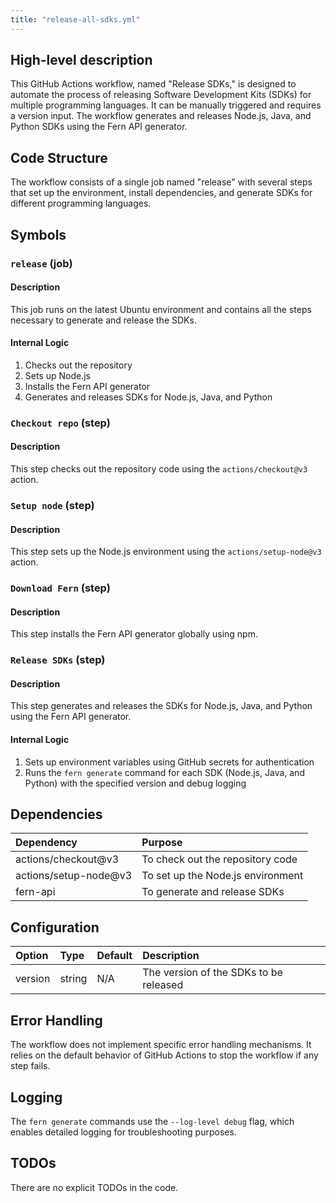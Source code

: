 ```yaml
---
title: "release-all-sdks.yml"
---
```


## High-level description
This GitHub Actions workflow, named "Release SDKs," is designed to automate the process of releasing Software Development Kits (SDKs) for multiple programming languages. It can be manually triggered and requires a version input. The workflow generates and releases Node.js, Java, and Python SDKs using the Fern API generator.

## Code Structure
The workflow consists of a single job named "release" with several steps that set up the environment, install dependencies, and generate SDKs for different programming languages.

## Symbols

### `release` (job)
#### Description
This job runs on the latest Ubuntu environment and contains all the steps necessary to generate and release the SDKs.

#### Internal Logic
1. Checks out the repository
2. Sets up Node.js
3. Installs the Fern API generator
4. Generates and releases SDKs for Node.js, Java, and Python

### `Checkout repo` (step)
#### Description
This step checks out the repository code using the `actions/checkout@v3` action.

### `Setup node` (step)
#### Description
This step sets up the Node.js environment using the `actions/setup-node@v3` action.

### `Download Fern` (step)
#### Description
This step installs the Fern API generator globally using npm.

### `Release SDKs` (step)
#### Description
This step generates and releases the SDKs for Node.js, Java, and Python using the Fern API generator.

#### Internal Logic
1. Sets up environment variables using GitHub secrets for authentication
2. Runs the `fern generate` command for each SDK (Node.js, Java, and Python) with the specified version and debug logging

## Dependencies
| Dependency | Purpose |
|:-----------|:--------|
| actions/checkout@v3 | To check out the repository code |
| actions/setup-node@v3 | To set up the Node.js environment |
| fern-api | To generate and release SDKs |

## Configuration
| Option | Type | Default | Description |
|:-------|:-----|:--------|:------------|
| version | string | N/A | The version of the SDKs to be released |

## Error Handling
The workflow does not implement specific error handling mechanisms. It relies on the default behavior of GitHub Actions to stop the workflow if any step fails.

## Logging
The `fern generate` commands use the `--log-level debug` flag, which enables detailed logging for troubleshooting purposes.

## TODOs
There are no explicit TODOs in the code.